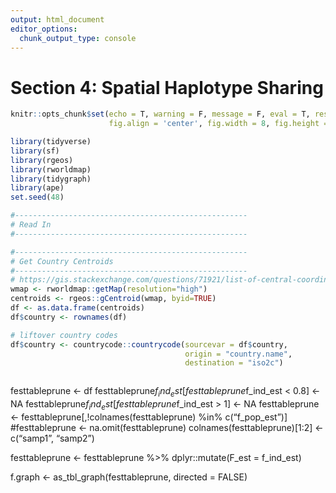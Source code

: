 ```yaml
---
output: html_document
editor_options: 
  chunk_output_type: console
---
```


# Section 4: Spatial Haplotype Sharing
```r
knitr::opts_chunk$set(echo = T, warning = F, message = F, eval = T, results = 'hide',
                      fig.align = 'center', fig.width = 8, fig.height = 8)
```


```r
library(tidyverse)
library(sf)
library(rgeos)
library(rworldmap)
library(tidygraph)
library(ape)
set.seed(48)
```


```r
#---------------------------------------------------- 
# Read In
#---------------------------------------------------- 


```


```r
#---------------------------------------------------- 
# Get Country Centroids
#---------------------------------------------------- 
# https://gis.stackexchange.com/questions/71921/list-of-central-coordinates-centroid-for-all-countries
wmap <- rworldmap::getMap(resolution="high")
centroids <- rgeos::gCentroid(wmap, byid=TRUE)
df <- as.data.frame(centroids)
df$country <- rownames(df)

# liftover country codes
df$country <- countrycode::countrycode(sourcevar = df$country, 
                                       origin = "country.name",
                                       destination = "iso2c")



```





festtableprune <- df
festtableprune$f_ind_est[festtableprune$f_ind_est < 0.8] <- NA
festtableprune$f_ind_est[festtableprune$f_ind_est > 1] <- NA
festtableprune <- festtableprune[,!colnames(festtableprune) %in% c("f_pop_est")]
#festtableprune <- na.omit(festtableprune)
colnames(festtableprune)[1:2] <- c("samp1", "samp2")

festtableprune <- festtableprune %>% 
  dplyr::mutate(F_est = f_ind_est) 


f.graph <- as_tbl_graph(festtableprune, directed = FALSE)

